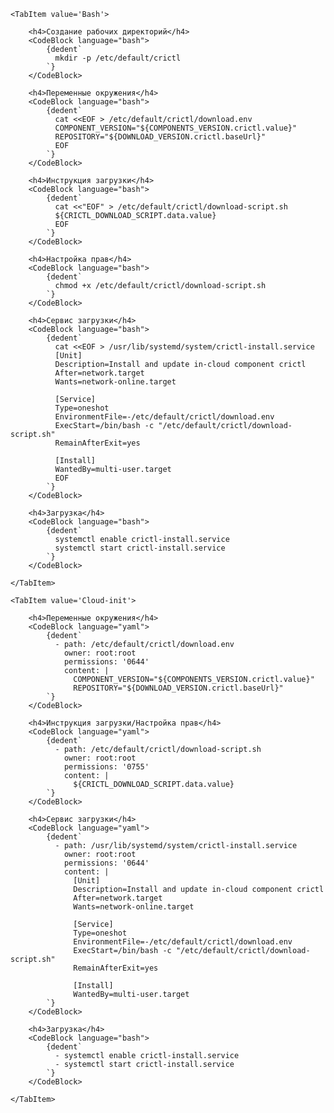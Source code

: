 

<Tabs groupId="install-type">

    <TabItem value='Bash'>

        <h4>Создание рабочих директорий</h4>
        <CodeBlock language="bash">
            {dedent`
              mkdir -p /etc/default/crictl
            `}
        </CodeBlock>

        <h4>Переменные окружения</h4>
        <CodeBlock language="bash">
            {dedent`
              cat <<EOF > /etc/default/crictl/download.env
              COMPONENT_VERSION="${COMPONENTS_VERSION.crictl.value}"
              REPOSITORY="${DOWNLOAD_VERSION.crictl.baseUrl}"
              EOF
            `}
        </CodeBlock>

        <h4>Инструкция загрузки</h4>
        <CodeBlock language="bash">
            {dedent`
              cat <<"EOF" > /etc/default/crictl/download-script.sh
              ${CRICTL_DOWNLOAD_SCRIPT.data.value}
              EOF
            `}
        </CodeBlock>

        <h4>Настройка прав</h4>
        <CodeBlock language="bash">
            {dedent`
              chmod +x /etc/default/crictl/download-script.sh
            `}
        </CodeBlock>

        <h4>Сервис загрузки</h4>
        <CodeBlock language="bash">
            {dedent`
              cat <<EOF > /usr/lib/systemd/system/crictl-install.service
              [Unit]
              Description=Install and update in-cloud component crictl
              After=network.target
              Wants=network-online.target

              [Service]
              Type=oneshot
              EnvironmentFile=-/etc/default/crictl/download.env
              ExecStart=/bin/bash -c "/etc/default/crictl/download-script.sh"
              RemainAfterExit=yes

              [Install]
              WantedBy=multi-user.target
              EOF
            `}
        </CodeBlock>

        <h4>Загрузка</h4>
        <CodeBlock language="bash">
            {dedent`
              systemctl enable crictl-install.service
              systemctl start crictl-install.service
            `}
        </CodeBlock>

    </TabItem>

    <TabItem value='Cloud-init'>

        <h4>Переменные окружения</h4>
        <CodeBlock language="yaml">
            {dedent`
              - path: /etc/default/crictl/download.env
                owner: root:root
                permissions: '0644'
                content: |
                  COMPONENT_VERSION="${COMPONENTS_VERSION.crictl.value}"
                  REPOSITORY="${DOWNLOAD_VERSION.crictl.baseUrl}"
            `}
        </CodeBlock>

        <h4>Инструкция загрузки/Настройка прав</h4>
        <CodeBlock language="yaml">
            {dedent`
              - path: /etc/default/crictl/download-script.sh
                owner: root:root
                permissions: '0755'
                content: |
                  ${CRICTL_DOWNLOAD_SCRIPT.data.value}
            `}
        </CodeBlock>

        <h4>Сервис загрузки</h4>
        <CodeBlock language="yaml">
            {dedent`
              - path: /usr/lib/systemd/system/crictl-install.service
                owner: root:root
                permissions: '0644'
                content: |
                  [Unit]
                  Description=Install and update in-cloud component crictl
                  After=network.target
                  Wants=network-online.target

                  [Service]
                  Type=oneshot
                  EnvironmentFile=-/etc/default/crictl/download.env
                  ExecStart=/bin/bash -c "/etc/default/crictl/download-script.sh"
                  RemainAfterExit=yes

                  [Install]
                  WantedBy=multi-user.target
            `}
        </CodeBlock>

        <h4>Загрузка</h4>
        <CodeBlock language="bash">
            {dedent`
              - systemctl enable crictl-install.service
              - systemctl start crictl-install.service
            `}
        </CodeBlock>

    </TabItem>

</Tabs>
